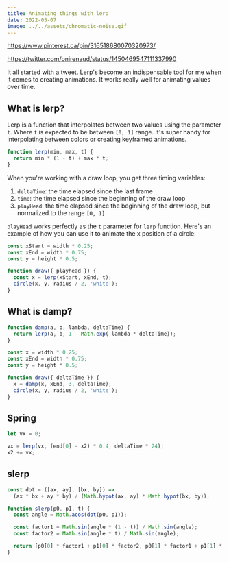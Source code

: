 ```yaml
---
title: Animating things with lerp
date: 2022-05-07
image: ../../assets/chromatic-noise.gif
---
```



<LerpyRects />

<!-- Damp is the new lerp -->

https://www.pinterest.ca/pin/316518680070320973/

https://twitter.com/onirenaud/status/1450469547111337990

It all started with a tweet. Lerp's become an indispensable tool for me when it comes to creating animations. It works really well for animating values over time.

## What is lerp?

Lerp is a function that interpolates between two values using the parameter `t`. Where `t` is expected to be between `[0, 1]` range. It's super handy for interpolating between colors or creating keyframed animations.

```js
function lerp(min, max, t) {
  return min * (1 - t) + max * t;
}
```

When you're working with a draw loop, you get three timing variables:

1. `deltaTime`: the time elapsed since the last frame
2. `time`: the time elapsed since the beginning of the draw loop
3. `playHead`: the time elapsed since the beginning of the draw loop, but normalized to the range `[0, 1]`

`playHead` works perfectly as the `t` parameter for `lerp` function. Here's an example of how you can use it to animate the x position of a circle:

```js
const xStart = width * 0.25;
const xEnd = width * 0.75;
const y = height * 0.5;

function draw({ playhead }) {
  const x = lerp(xStart, xEnd, t);
  circle(x, y, radius / 2, 'white');
}
```

## What is damp?

```js
function damp(a, b, lambda, deltaTime) {
  return lerp(a, b, 1 - Math.exp(-lambda * deltaTime));
}
```

```js
const x = width * 0.25;
const xEnd = width * 0.75;
const y = height * 0.5;

function draw({ deltaTime }) {
  x = damp(x, xEnd, 3, deltaTime);
  circle(x, y, radius / 2, 'white');
}
```

## Spring

```js
let vx = 0;

vx = lerp(vx, (end[0] - x2) * 0.4, deltaTime * 24);
x2 += vx;
```

## slerp

```js
const dot = ([ax, ay], [bx, by]) =>
  (ax * bx + ay * by) / (Math.hypot(ax, ay) * Math.hypot(bx, by));

function slerp(p0, p1, t) {
  const angle = Math.acos(dot(p0, p1));

  const factor1 = Math.sin(angle * (1 - t)) / Math.sin(angle);
  const factor2 = Math.sin(angle * t) / Math.sin(angle);

  return [p0[0] * factor1 + p1[0] * factor2, p0[1] * factor1 + p1[1] * factor2];
}
```
